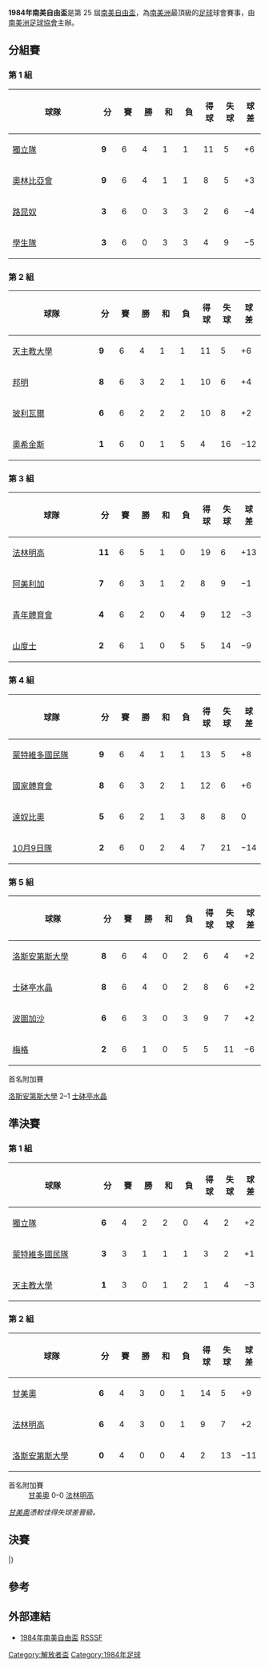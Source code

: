 {{Infobox 國際足球賽事賽季
| tourney_name          = 南美自由盃
| year                  = 1984
| other_titles          = 1984 Copa Libertadores de América
| image                 = 
| size                  = 
| caption               = 
| edition               = 25
| defending_champ_other = {{flagicon|BRA}} [[甘美奧阿雷格里港足球會|甘美奧]]
| dates                 = 1984年2月11日–7月27日
| num_teams             = 21 隊
| associations          = 10
| champion_other        = {{flagicon|ARG}} [[獨立競技俱樂部|獨立隊]]
| count                 = 7
| second_other          = {{flagicon|BRA}} [[甘美奧阿雷格里港足球會|甘美奧]]
| matches               = 75
| goals                 = 178
| attendance            = 
| top_scorer            = 
| player                = 
| prevseason            = [[1983年南美自由盃|1983]]
| nextseason            = [[1985年南美自由盃|1985]]
}}

'''1984年南美自由盃'''是第 25 屆[[南美自由盃|南美自由盃]]，為[[南美洲|南美洲]]最頂級的[[足球|足球]]球會賽事，由[[南美洲足球協會|南美洲足球協會]]主辦。

==分組賽==
===第 1 組===
{| class="wikitable" style="text-align: center;"
|-
!width="165"|球隊
!width="25"|分
!width="25"|賽
!width="25"|勝
!width="25"|和
!width="25"|負
!width="25"|得球
!width="25"|失球
!width="25"|球差
|-bgcolor=#CCFFCC
|style="text-align:left;"|{{flagicon|ARG}} [[獨立競技俱樂部|獨立隊]]
|'''9'''||6||4||1||1||11||5||+6
|-
|style="text-align:left;"|{{flagicon|PAR}} [[奥林匹亞俱樂部|奧林比亞會]]
|'''9'''||6||4||1||1||8||5||+3
|-
|style="text-align:left;"|{{flagicon|PAR}} [[盧克尼奧競技俱樂部|路昆奴]]
|'''3'''||6||0||3||3||2||6||−4
|-
|style="text-align:left;"|{{flagicon|ARG}} [[拉普拉塔大學生|學生隊]]
|'''3'''||6||0||3||3||4||9||−5
|}

===第 2 組===
{| class="wikitable" style="text-align: center;"
|-
!width="165"|球隊
!width="25"|分
!width="25"|賽
!width="25"|勝
!width="25"|和
!width="25"|負
!width="25"|得球
!width="25"|失球
!width="25"|球差
|-bgcolor=#CCFFCC
|style="text-align:left;"|{{flagicon|CHI}} [[天主教大學競技俱樂部|天主教大學]]
|'''9'''||6||4||1||1||11||5||+6
|-
|style="text-align:left;"|{{flagicon|BOL}} [[邦明體育會|邦明]]
|'''8'''||6||3||2||1||10||6||+4
|-
|style="text-align:left;"|{{flagicon|BOL}} [[玻利瓦爾俱樂部|玻利瓦爾]]
|'''6'''||6||2||2||2||10||8||+2
|-
|style="text-align:left;"|{{flagicon|CHI}} [[奧希金斯體育俱樂部|奧希金斯]]
|'''1'''||6||0||1||5||4||16||−12
|}

===第 3 組===
{| class="wikitable" style="text-align: center;"
|-
!width="165"|球隊
!width="25"|分
!width="25"|賽
!width="25"|勝
!width="25"|和
!width="25"|負
!width="25"|得球
!width="25"|失球
!width="25"|球差
|-bgcolor=#CCFFCC
|style="text-align:left;"|{{flagicon|BRA}} [[法林明高競賽會|法林明高]]
|'''11'''||6||5||1||0||19||6||+13
|-
|style="text-align:left;"|{{flagicon|COL}} [[卡利美洲|阿美利加]]
|'''7'''||6||3||1||2||8||9||−1
|-
|style="text-align:left;"|{{flagicon|COL}} [[巴蘭基亞青年體育俱樂部|青年體育會]]
|'''4'''||6||2||0||4||9||12||−3
|-
|style="text-align:left;"|{{flagicon|BRA}} [[山度士足球會|山度士]]
|'''2'''||6||1||0||5||5||14||−9
|}

===第 4 組===
{| class="wikitable" style="text-align: center;"
|-
!width="165"|球隊
!width="25"|分
!width="25"|賽
!width="25"|勝
!width="25"|和
!width="25"|負
!width="25"|得球
!width="25"|失球
!width="25"|球差
|-bgcolor=#CCFFCC
|style="text-align:left;"|{{flagicon|URU}} [[民族足球俱樂部|蒙特維多國民隊]]
|'''9'''||6||4||1||1||13||5||+8
|-
|style="text-align:left;"|{{flagicon|ECU}} [[國家體育會|國家體育會]]
|'''8'''||6||3||2||1||12||6||+6
|-
|style="text-align:left;"|{{flagicon|URU}} [[多瑙河足球俱樂部|達奴比奧]]
|'''5'''||6||2||1||3||8||8||0
|-
|style="text-align:left;"|{{flagicon|ECU}} [[10月9日隊|10月9日隊]]
|'''2'''||6||0||2||4||7||21||−14
|}

===第 5 組===
{| class="wikitable" style="text-align: center;"
|-
!width="165"|球隊
!width="25"|分
!width="25"|賽
!width="25"|勝
!width="25"|和
!width="25"|負
!width="25"|得球
!width="25"|失球
!width="25"|球差
|-bgcolor=#CCFFCC
|style="text-align:left;"|{{flagicon|VEN}} [[洛斯安第斯大學足球會|洛斯安第斯大學]]
|'''8'''||6||4||0||2||6||4||+2
|-
|style="text-align:left;"|{{flagicon|PER}} [[士砵亭水晶|士砵亭水晶]]
|'''8'''||6||4||0||2||8||6||+2
|-
|style="text-align:left;"|{{flagicon|VEN}} [[波圖加沙足球會|波圖加沙]]
|'''6'''||6||3||0||3||9||7||+2
|-
|style="text-align:left;"|{{flagicon|PER}} [[梅格足球會|梅格]]
|'''2'''||6||1||0||5||5||11||−6
|}

;首名附加賽
[[洛斯安第斯大學足球會|洛斯安第斯大學]] 2–1 [[士砵亭水晶|士砵亭水晶]]

==準決賽==
===第 1 組===
{| class="wikitable" style="text-align: center;"
|-
!width="165"|球隊
!width="25"|分
!width="25"|賽
!width="25"|勝
!width="25"|和
!width="25"|負
!width="25"|得球
!width="25"|失球
!width="25"|球差
|-bgcolor=#CCFFCC
|style="text-align:left;"|{{flagicon|ARG}} [[獨立競技俱樂部|獨立隊]]
|'''6'''||4||2||2||0||4||2||+2
|-
|style="text-align:left;"|{{flagicon|URU}} [[民族足球俱樂部|蒙特維多國民隊]]
|'''3'''||3||1||1||1||3||2||+1
|-
|style="text-align:left;"|{{flagicon|CHI}} [[天主教大學競技俱樂部|天主教大學]]
|'''1'''||3||0||1||2||1||4||−3
|}

===第 2 組===
{| class="wikitable" style="text-align: center;"
|-
!width="165"|球隊
!width="25"|分
!width="25"|賽
!width="25"|勝
!width="25"|和
!width="25"|負
!width="25"|得球
!width="25"|失球
!width="25"|球差
|-bgcolor=#CCFFCC
|style="text-align:left;"|{{flagicon|BRA}} [[甘美奧阿雷格里港足球會|甘美奧]]
|'''6'''||4||3||0||1||14||5||+9
|-
|style="text-align:left;"|{{flagicon|BRA}} [[法林明高競賽會|法林明高]]
|'''6'''||4||3||0||1||9||7||+2
|-
|style="text-align:left;"|{{flagicon|VEN}} [[洛斯安第斯大學足球會|洛斯安第斯大學]]
|'''0'''||4||0||0||4||2||13||−11
|}

;首名附加賽
:[[甘美奧阿雷格里港足球會|甘美奧]] 0–0 [[法林明高競賽會|法林明高]]

''[[甘美奧阿雷格里港足球會|甘美奧]]憑較佳得失球差晉級。''

==決賽==
{{TwoLegStart}}
{{TwoLegResult|[[甘美奧阿雷格里港足球會|甘美奧]]|BRA|0–1|'''[[獨立競技俱樂部|獨立隊]]|ARG|0–1|0–0}}
|}

==參考==
{{reflist}}

==外部連結==
*[http://rsssf.com/sacups/copa84.html 1984年南美自由盃]{{Wayback|url=http://rsssf.com/sacups/copa84.html |date=20200709101240 }} [[RSSSF|RSSSF]]

{{歷屆南美解放者盃}}

[[Category:解放者盃|Category:解放者盃]]
[[Category:1984年足球|Category:1984年足球]]